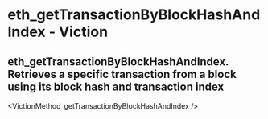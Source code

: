 # eth_getTransactionByBlockHashAndIndex - Viction

## eth_getTransactionByBlockHashAndIndex. Retrieves a specific transaction from a block using its block hash and transaction index


<VictionMethod_getTransactionByBlockHashAndIndex />
